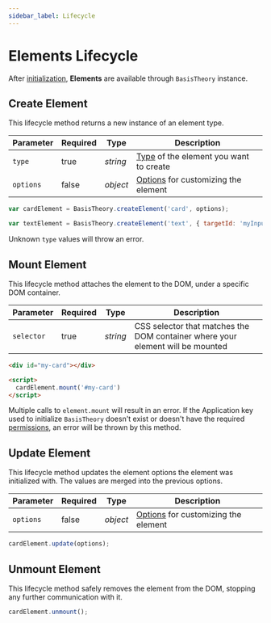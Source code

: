 ```yaml
---
sidebar_label: Lifecycle
---
```



# Elements Lifecycle

After [initialization](/docs/sdks/web/javascript-elements#initialization), **Elements** are available through `BasisTheory` instance.

## Create Element

This lifecycle method returns a new instance of an element type.

| Parameter | Required | Type     | Description                                              |
|-----------|----------|----------|----------------------------------------------------------|
| `type`    | true     | *string* | [Type](#element-types) of the element you want to create |
| `options` | false    | *object* | [Options](#element-options) for customizing the element  |

```javascript showLineNumbers
var cardElement = BasisTheory.createElement('card', options);

var textElement = BasisTheory.createElement('text', { targetId: 'myInputId', ...options });
```

<Alert type={Alerts.WARNING}>
  Unknown <code>type</code> values will throw an error.
</Alert>

## Mount Element

This lifecycle method attaches the element to the DOM, under a specific DOM container.

| Parameter  | Required | Type     | Description                                                                    |
|------------|----------|----------|--------------------------------------------------------------------------------|
| `selector` | true     | *string* | CSS selector that matches the DOM container where your element will be mounted |

```html showLineNumbers
<div id="my-card"></div>

<script>
  cardElement.mount('#my-card')
</script>
```

<Alert type={Alerts.WARNING}>
  Multiple calls to <code>element.mount</code> will result in an error.
</Alert>

<Alert type={Alerts.WARNING}>
  If the Application key used to initialize <code>BasisTheory</code> doesn't exist or doesn't have the required <a href="/docs/api/applications/permissions">permissions</a>, an error will be thrown by this method.
</Alert>

## Update Element

This lifecycle method updates the element options the element was initialized with. The values are merged into the previous options.

| Parameter | Required | Type     | Description                                             |
|-----------|----------|----------|---------------------------------------------------------|
| `options` | false    | *object* | [Options](#element-options) for customizing the element |

```javascript showLineNumbers
cardElement.update(options);
```

## Unmount Element

This lifecycle method safely removes the element from the DOM, stopping any further communication with it.

```javascript showLineNumbers
cardElement.unmount();
```

<Alert
  type={Alerts.WARNING}
  content="Trying to mount an element that has been unmounted will result in an error."
/>